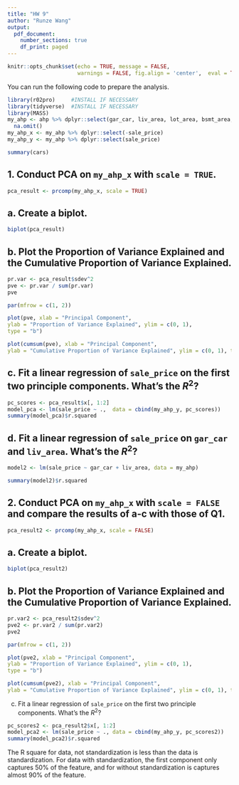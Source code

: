 ```yaml
---
title: "HW 9"
author: "Runze Wang"
output:
  pdf_document:
    number_sections: true
    df_print: paged
---
```


```r
knitr::opts_chunk$set(echo = TRUE, message = FALSE,
                      warnings = FALSE, fig.align = 'center',  eval = TRUE)
```

You can run the following code to prepare the analysis.
```r
library(r02pro)     #INSTALL IF NECESSARY
library(tidyverse)  #INSTALL IF NECESSARY
library(MASS)
my_ahp <- ahp %>% dplyr::select(gar_car, liv_area, lot_area, bsmt_area, gar_area, oa_qual, sale_price, bedroom, bathroom, yr_built) %>%
  na.omit()
my_ahp_x <- my_ahp %>% dplyr::select(-sale_price)
my_ahp_y <- my_ahp %>% dplyr::select(sale_price)
```
```r
summary(cars)
```

## 1. Conduct PCA on `my_ahp_x` with `scale = TRUE`. 
```r
pca_result <- prcomp(my_ahp_x, scale = TRUE)

```

## a. Create a biplot. 
```r
biplot(pca_result)

```
## b. Plot the Proportion of Variance Explained and the Cumulative Proportion of Variance Explained. 
```r
pr.var <- pca_result$sdev^2
pve <- pr.var / sum(pr.var)
pve

par(mfrow = c(1, 2))

plot(pve, xlab = "Principal Component",
ylab = "Proportion of Variance Explained", ylim = c(0, 1),
type = "b")

plot(cumsum(pve), xlab = "Principal Component",
ylab = "Cumulative Proportion of Variance Explained", ylim = c(0, 1), type = "b")

```
## c. Fit a linear regression of `sale_price` on the first two principle components. What's the $R^2$? 
```r
pc_scores <- pca_result$x[, 1:2]
model_pca <- lm(sale_price ~ .,  data = cbind(my_ahp_y, pc_scores))
summary(model_pca)$r.squared

```

## d. Fit a linear regression of `sale_price` on `gar_car` and `liv_area`. What's the $R^2$? 
```r
model2 <- lm(sale_price ~ gar_car + liv_area, data = my_ahp)

summary(model2)$r.squared

```

\newpage

## 2. Conduct PCA on `my_ahp_x` with `scale = FALSE` and compare the results of a-c with those of Q1. 
```r
pca_result2 <- prcomp(my_ahp_x, scale = FALSE)

```

## a. Create a biplot. 
```r
biplot(pca_result2)

```

## b. Plot the Proportion of Variance Explained and the Cumulative Proportion of Variance Explained. 
```r
pr.var2 <- pca_result2$sdev^2
pve2 <- pr.var2 / sum(pr.var2)
pve2

par(mfrow = c(1, 2))

plot(pve2, xlab = "Principal Component",
ylab = "Proportion of Variance Explained", ylim = c(0, 1),
type = "b")

plot(cumsum(pve2), xlab = "Principal Component",
ylab = "Cumulative Proportion of Variance Explained", ylim = c(0, 1), type = "b")

```
c. Fit a linear regression of `sale_price` on the first two principle components. What's the $R^2$? 
```r
pc_scores2 <- pca_result2$x[, 1:2]
model_pca2 <- lm(sale_price ~ ., data = cbind(my_ahp_y, pc_scores2))
summary(model_pca2)$r.squared
```
 The R square for data, not standardization is less than the data is standardization.
 For data with standardization, the first component only captures 50% of the feature, and for without standardization is captures almost 90% of the feature.


